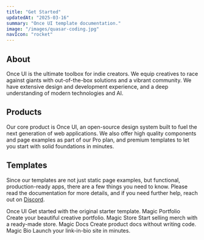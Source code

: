 ```yaml
---
title: "Get Started"
updatedAt: "2025-03-16"
summary: "Once UI template documentation."
image: "/images/quasar-coding.jpg"
navIcon: "rocket"
---
```


## About

Once UI is the ultimate toolbox for indie creators. We equip creatives to race against giants with out-of-the-box solutions and a vibrant community. We have extensive design and development experience, and a deep understanding of modern technologies and AI.

## Products

Our core product is Once UI, an open-source design system built to fuel the next generation of web applications. We also offer high quality components and page examples as part of our Pro plan, and premium templates to let you start with solid foundations in minutes.

## Templates

Since our templates are not just static page examples, but functional, production-ready apps, there are a few things you need to know. Please read the documentation for more details, and if you need further help, reach out on [Discord](https://discord.com/invite/5EyAQ4eNdS).

<Grid fillWidth columns={2} mobileColumns={1} gap="8" marginTop="16">
  <Card
    href="/once-ui/quick-start"
    fillWidth
    radius="l"
    border="neutral-alpha-medium"
    direction="column"
    gap="4"
  >
    <Media src="/images/docs/once-ui.jpg" aspectRatio="16/9" radius="l" sizes="400px" />
    <Column fillWidth padding="20" gap="8" horizontal="start">
      <Text variant="heading-strong-m" onBackground="neutral-strong" align="left">Once UI</Text>
      <Text variant="body-default-s" onBackground="neutral-weak" align="left">Get started with the original starter template.</Text>
    </Column>
  </Card>
  <Card
    href="/magic-portfolio/quick-start"
    fillWidth
    radius="l"
    border="neutral-alpha-medium"
    direction="column"
    gap="4"
  >
    <Media src="/images/docs/magic-portfolio.jpg" aspectRatio="16/9" radius="l" sizes="400px" />
    <Column fillWidth padding="20" gap="8" horizontal="start">
      <Text variant="heading-strong-m" onBackground="neutral-strong" align="left">Magic Portfolio</Text>
      <Text variant="body-default-s" onBackground="neutral-weak" align="left">Create your beautiful creative portfolio.</Text>
    </Column>
  </Card>
  <Card
    href="/magic-store/quick-start"
    fillWidth
    radius="l"
    border="neutral-alpha-medium"
    direction="column"
    gap="4"
  >
    <Media src="/images/docs/magic-store.jpg" aspectRatio="16/9" radius="l" sizes="400px" />
    <Column fillWidth padding="20" gap="8" horizontal="start">
      <Text variant="heading-strong-m" onBackground="neutral-strong" align="left">Magic Store</Text>
      <Text variant="body-default-s" onBackground="neutral-weak" align="left">Start selling merch with a ready-made store.</Text>
    </Column>
  </Card>
  <Card
    href="/magic-docs/quick-start"
    fillWidth
    radius="l"
    border="neutral-alpha-medium"
    direction="column"
    gap="4"
  >
    <Media src="/images/docs/magic-docs.jpg" aspectRatio="16/9" radius="l" sizes="400px" />
    <Column fillWidth padding="20" gap="8" horizontal="start">
      <Text variant="heading-strong-m" onBackground="neutral-strong" align="left">Magic Docs</Text>
      <Text variant="body-default-s" onBackground="neutral-weak" align="left">Create product docs without writing code.</Text>
    </Column>
  </Card>
  <Card
    href="/magic-bio/quick-start"
    fillWidth
    radius="l"
    border="neutral-alpha-medium"
    direction="column"
    gap="4"
  >
    <Media src="/images/docs/magic-bio.jpg" aspectRatio="16/9" radius="l" sizes="400px" />
    <Column fillWidth padding="20" gap="8" horizontal="start">
      <Text variant="heading-strong-m" onBackground="neutral-strong" align="left">Magic Bio</Text>
      <Text variant="body-default-s" onBackground="neutral-weak" align="left">Launch your link-in-bio site in minutes.</Text>
    </Column>
  </Card>
</Grid>